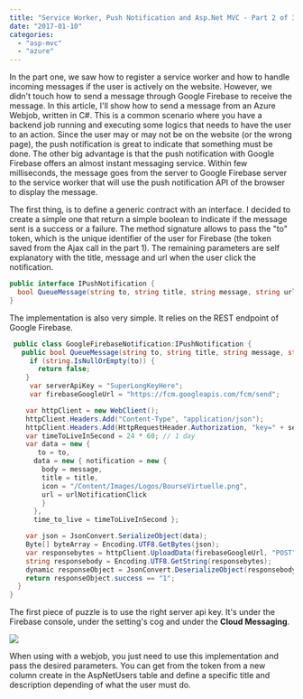 ```yaml
---
title: "Service Worker, Push Notification and Asp.Net MVC - Part 2 of 3 Server Side"
date: "2017-01-10"
categories:
  - "asp-mvc"
  - "azure"
---
```


In the part one, we saw how to register a service worker and how to handle incoming messages if the user is actively on the website. However, we didn't touch how to send a message through Google Firebase to receive the message. In this article, I'll show how to send a message from an Azure Webjob, written in C#. This is a common scenario where you have a backend job running and executing some logics that needs to have the user to an action. Since the user may or may not be on the website (or the wrong page), the push notification is great to indicate that something must be done. The other big advantage is that the push notification with Google Firebase offers an almost instant messaging service. Within few milliseconds, the message goes from the server to Google Firebase server to the service worker that will use the push notification API of the browser to display the message.

The first thing, is to define a generic contract with an interface. I decided to create a simple one that return a simple boolean to indicate if the message sent is a success or a failure. The method signature allows to pass the "to" token, which is the unique identifier of the user for Firebase (the token saved from the Ajax call in the part 1). The remaining parameters are self explanatory with the title, message and url when the user click the notification.

```csharp
public interface IPushNotification {
  bool QueueMessage(string to, string title, string message, string urlNotificationClick);
}
```

The implementation is also very simple. It relies on the REST endpoint of Google Firebase.

```csharp
 public class GoogleFirebaseNotification:IPushNotification {
   public bool QueueMessage(string to, string title, string message, string urlNotificationClick) {
     if (string.IsNullOrEmpty(to)) {
       return false;
    }
     var serverApiKey = "SuperLongKeyHere";
     var firebaseGoogleUrl = "https://fcm.googleapis.com/fcm/send";

    var httpClient = new WebClient();
    httpClient.Headers.Add("Content-Type", "application/json");
    httpClient.Headers.Add(HttpRequestHeader.Authorization, "key=" + serverApiKey);
    var timeToLiveInSecond = 24 * 60; // 1 day
    var data = new {
       to = to,
      data = new { notification = new {
        body = message,
        title = title,
        icon = "/Content/Images/Logos/BourseVirtuelle.png",
        url = urlNotificationClick
        }
      },
      time_to_live = timeToLiveInSecond };

    var json = JsonConvert.SerializeObject(data);
    Byte[] byteArray = Encoding.UTF8.GetBytes(json);
    var responsebytes = httpClient.UploadData(firebaseGoogleUrl, "POST", byteArray);
    string responsebody = Encoding.UTF8.GetString(responsebytes);
    dynamic responseObject = JsonConvert.DeserializeObject(responsebody);
    return responseObject.success == "1";
  }
}
```

The first piece of puzzle is to use the right server api key. It's under the Firebase console, under the setting's cog and under the **Cloud Messaging**.

![](images/ServerKeyFirebase-1024x415.png)

When using with a webjob, you just need to use this implementation and pass the desired parameters. You can get from the token from a new column create in the AspNetUsers table and define a specific title and description depending of what the user must do.
